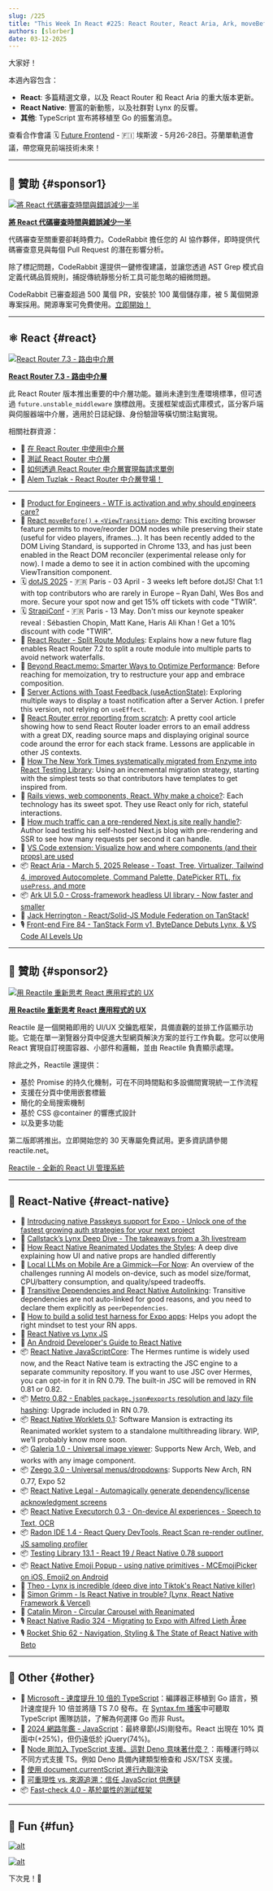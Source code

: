 ```yaml
---
slug: /225
title: "This Week In React #225: React Router, React Aria, Ark, moveBefore(), Ark | JSC, Lynx, Metro, Reanimated, AI, Radon, Galeria, Zeego, Legal | TypeScript, Deno, Web Almanac"
authors: [slorber]
date: 03-12-2025
---
```


大家好！

本週內容包含：

- **React**: 多篇精選文章，以及 React Router 和 React Aria 的重大版本更新。
- **React Native**: 豐富的新動態，以及社群對 Lynx 的反響。
- **其他**: TypeScript 宣布將移植至 Go 的振奮消息。

查看合作會議 🗓 [Future Frontend](https://futurefrontend.com/?utm_source=thisweekinreact) - 🇫🇮 埃斯波 - 5月26-28日。芬蘭單軌道會議，帶您窺見前端技術未來！

<!-- truncate -->


<Support />

---

## 💸 贊助 {#sponsor1}

[![將 React 代碼審查時間與錯誤減少一半](/emails/issues/225/coderabbit.jpg)](https://www.coderabbit.ai?utm_source=newsletter&utm_medium=email&utm_campaign=this_week_in_react_mar25)

**[將 React 代碼審查時間與錯誤減少一半](https://www.coderabbit.ai?utm_source=newsletter&utm_medium=email&utm_campaign=this_week_in_react_mar25)**

代碼審查至關重要卻耗時費力。CodeRabbit 擔任您的 AI 協作夥伴，即時提供代碼審查意見與每個 Pull Request 的潛在影響分析。

除了標記問題，CodeRabbit 還提供一鍵修復建議，並讓您透過 AST Grep 模式自定義代碼品質規則，捕捉傳統靜態分析工具可能忽略的細微問題。

CodeRabbit 已審查超過 500 萬個 PR，安裝於 100 萬個儲存庫，被 5 萬個開源專案採用。開源專案可免費使用。[立即開始！](https://www.coderabbit.ai?utm_source=newsletter&utm_medium=email&utm_campaign=this_week_in_react_mar25)

---

## ⚛️ React {#react}

[![React Router 7.3 - 路由中介層](/emails/issues/225/rr.jpg)](https://github.com/remix-run/react-router/blob/main/CHANGELOG.md#v730)

**[React Router 7.3 - 路由中介層](https://github.com/remix-run/react-router/blob/main/CHANGELOG.md#v730)**

此 React Router 版本推出重要的中介層功能。雖尚未達到生產環境標準，但可透過 `future.unstable_middleware` 旗標啟用。支援框架或函式庫模式，區分客戶端與伺服器端中介層，適用於日誌紀錄、身份驗證等橫切關注點實現。

相關社群資源：

- 📜 [在 React Router 中使用中介層](https://sergiodxa.com/tutorials/use-middleware-in-react-router)
- 📜 [測試 React Router 中介層](https://sergiodxa.com/tutorials/test-middleware-in-react-router)
- 📜 [如何透過 React Router 中介層實現每請求單例](https://sergiodxa.com/tutorials/create-a-per-request-singleton-with-react-router-middleware)
- 🎥 [Alem Tuzlak - React Router 中介層登場！](https://www.youtube.com/watch?v=H9WmtBchWtQ)

---

- 💸 [Product for Engineers - WTF is activation and why should engineers care?](https://dub.link/twir-mar12)
- 👀 [React `moveBefore()` \+ `<ViewTransition>` demo](https://bsky.app/profile/did:plc:hxmev3uady7j4litwnr5fzbg/post/3lk6phwfik226): This exciting browser feature permits to move/reorder DOM nodes while preserving their state (useful for video players, iframes…). It has been recently added to the DOM Living Standard, is supported in Chrome 133, and has just been enabled in the React DOM reconciler (experimental release only for now). I made a demo to see it in action combined with the upcoming ViewTransition component.
- 🗓️ [dotJS 2025](https://www.dotjs.io/?utm_source=thisweekinreact) - 🇫🇷 Paris - 03 April - 3 weeks left before dotJS! Chat 1:1 with top contributors who are rarely in Europe – Ryan Dahl, Wes Bos and more. Secure your spot now and get 15% off tickets with code "TWIR”.
- 🗓 [StrapiConf](https://conf.strapi.io/?utm_source=thisweekinreact) - 🇫🇷 Paris - 13 May. Don't miss our keynote speaker reveal : Sébastien Chopin, Matt Kane, Haris Ali Khan ! Get a 10% discount with code "TWIR".
- 📜 [React Router \- Split Route Modules](https://remix.run/blog/split-route-modules): Explains how a new future flag enables React Router 7.2 to split a route module into multiple parts to avoid network waterfalls.
- 📜 [Beyond React.memo: Smarter Ways to Optimize Performance](https://cekrem.github.io/posts/beyond-react-memo-smarter-performance-optimization/): Before reaching for memoization, try to restructure your app and embrace composition.
- 📜 [Server Actions with Toast Feedback (useActionState)](https://www.robinwieruch.de/react-server-actions-toast-useactionstate/): Exploring multiple ways to display a toast notification after a Server Action. I prefer this version, not relying on `useEffect`.
- 📜 [React Router error reporting from scratch](https://programmingarehard.com/2025/03/11/react-router-error-reporting.html/): A pretty cool article showing how to send React Router loader errors to an email address with a great DX, reading source maps and displaying original source code around the error for each stack frame. Lessons are applicable in other JS contexts.
- 📜 [How The New York Times systematically migrated from Enzyme into React Testing Library](https://open.nytimes.com/how-the-new-york-times-systematically-migrated-from-enzyme-into-react-testing-library-b3ea538d001c): Using an incremental migration strategy, starting with the simplest tests so that contributors have templates to get inspired from.
- 📜 [Rails views, web components, React. Why make a choice?](https://www.aha.io/engineering/articles/rails-views-web-components-react): Each technology has its sweet spot. They use React only for rich, stateful interactions.
- 📜 [How much traffic can a pre-rendered Next.js site really handle?](https://martijnhols.nl/blog/how-much-traffic-can-a-pre-rendered-nextjs-site-handle): Author load testing his self-hosted Next.js blog with pre-rendering and SSR to see how many requests per second it can handle.
- 💸 [VS Code extension: Visualize how and where components (and their props) are used](https://omlet.dev/?utm_campaign=partner_this-week-in-react_newsletter-quick-link-mar-2025)
- 📦 [React Aria \- March 5, 2025 Release \- Toast, Tree, Virtualizer, Tailwind 4, improved Autocomplete, Command Palette, DatePicker RTL, fix `usePress`, and more](https://react-spectrum.adobe.com/releases/2025-03-05.html)
- 📦 [Ark UI 5.0 \- Cross-framework headless UI library \- Now faster and smaller](https://ark-ui.com/react/docs/overview/changelog#:~:text=.-,%5B5.0.0%5D%20%2D%202025%2D03%2D06)
- 🎥 [Jack Herrington \- React/Solid-JS Module Federation on TanStack\!](https://www.youtube.com/watch?v=e8yY9ZgPozw)
- 🎙️ [Front-end Fire 84 \- TanStack Form v1, ByteDance Debuts Lynx, & VS Code AI Levels Up](https://front-end-fire.com/episodes/84/)

<SubscribeFormEmbed placement="middle" />

---

## 💸 贊助 {#sponsor2}

[![用 Reactile 重新思考 React 應用程式的 UX](/emails/issues/216/reactile.jpg)](https://www.reactile.net/?utm_source=ThisweekinReact)

**[用 Reactile 重新思考 React 應用程式的 UX](https://www.reactile.net/?utm_source=ThisweekinReact)**

Reactile 是一個開箱即用的 UI/UX 交鑰匙框架，具備直觀的並排工作區顯示功能。它能在單一瀏覽器分頁中促進大型網頁解決方案的並行工作負載。您可以使用 React 實現自訂視圖容器、小部件和邏輯，並由 Reactile 負責顯示處理。

除此之外，Reactile 還提供：

- 基於 Promise 的持久化機制，可在不同時間點和多設備間實現統一工作流程
- 支援在分頁中使用嵌套標籤
- 簡化的全局搜索機制
- 基於 CSS @container 的響應式設計
- 以及更多功能

第二版即將推出。立即開始您的 30 天專屬免費試用。更多資訊請參閱 reactile.net。

[Reactile - 全新的 React UI 管理系統](https://www.reactile.net/price?utm_source=ThisweekinReact)

---

## 📱 React-Native {#react-native}

- 💸 [Introducing native Passkeys support for Expo - Unlock one of the fastest growing auth strategies for your next project](https://go.clerk.com/I4o9cHy)
- 🧵 [Callstack’s Lynx Deep Dive \- The takeaways from a 3h livestream](https://threadreaderapp.com/thread/1898114457634500692.html)
- 📜 [How React Native Reanimated Updates the Styles](https://blog.swmansion.com/how-react-native-reanimated-updates-the-styles-a-deep-dive-338ab22e9f21): A deep dive explaining how UI and native props are handled differently
- 📜 [Local LLMs on Mobile Are a Gimmick—For Now](https://www.callstack.com/blog/local-llms-on-mobile-are-a-gimmick): An overview of the challenges running AI models on-device, such as model size/format, CPU/battery consumption, and quality/speed tradeoffs.
- 📜 [Transitive Dependencies and React Native Autolinking](https://shift.infinite.red/transitive-dependencies-and-react-native-autolinking-d4d4b7a651cf): Transitive dependencies are not auto-linked for good reasons, and you need to declare them explicitly as `peerDependencies`.
- 📜 [How to build a solid test harness for Expo apps](https://expo.dev/blog/how-to-build-a-solid-test-harness-for-expo-apps): Helps you adopt the right mindset to test your RN apps.
- 📜 [React Native vs Lynx JS](https://shift.infinite.red/react-native-vs-lynx-js-b1fffb0f0152)
- 📜 [An Android Developer's Guide to React Native](https://dev.to/amazonappdev/an-android-developers-guide-to-react-native-j66)
- 📦 [React Native JavaScriptCore](https://github.com/react-native-community/javascriptcore): The Hermes runtime is widely used now, and the React Native team is extracting the JSC engine to a separate community repository. If you want to use JSC over Hermes, you can opt-in for it in RN 0.79. The built-in JSC will be removed in RN 0.81 or 0.82.
- 📦 [Metro 0.82 \- Enables `package.json#exports` resolution and lazy file hashing](https://github.com/facebook/metro/releases/tag/v0.82.0): Upgrade included in RN 0.79.
- 📦 [React Native Worklets 0.1](https://github.com/software-mansion/react-native-reanimated/tree/main/packages/react-native-worklets): Software Mansion is extracting its Reanimated worklet system to a standalone multithreading library. WIP, we’ll probably know more soon.
- 📦 [Galeria 1.0 \- Universal image viewer](https://github.com/nandorojo/galeria/releases/tag/v1.0.0): Supports New Arch, Web, and works with any image component.
- 📦 [Zeego 3.0 \- Universal menus/dropdowns](https://github.com/nandorojo/zeego/releases/tag/v3.0.1): Supports New Arch, RN 0.77, Expo 52
- 📦 [React Native Legal \- Automagically generate dependency/license acknowledgment screens](https://github.com/callstackincubator/react-native-legal)
- 📦 [React Native Executorch 0.3 \- On-device AI experiences \- Speech to Text, OCR](https://github.com/software-mansion/react-native-executorch/releases/tag/v0.3.0)
- 📦 [Radon IDE 1.4 \- React Query DevTools, React Scan re-render outliner, JS sampling profiler](https://github.com/software-mansion/radon-ide/releases/tag/v1.4.0)
- 📦 [Testing Library 13.1 \- React 19 / React Native 0.78 support](https://github.com/callstack/react-native-testing-library/releases/tag/v13.1.0)
- 📦 [React Native Emoji Popup \- using native primitives \- MCEmojiPicker on iOS, Emoji2 on Android](https://github.com/okwasniewski/react-native-emoji-popup)
- 🎥 [Theo \- Lynx is incredible (deep dive into Tiktok's React Native killer)](https://www.youtube.com/watch?v=No0k-TMRuMA)
- 🎥 [Simon Grimm \- Is React Native in trouble? (Lynx, React Native Framework & Vercel)](https://www.youtube.com/watch?v=aqgQatFPNSw)
- 🎥 [Catalin Miron \- Circular Carousel with Reanimated](https://www.youtube.com/watch?v=6Va1yBFdUxI)
- 🎙️ [React Native Radio 324 \- Migrating to Expo with Alfred Lieth Årøe](https://infinite.red/react-native-radio/rnr-324-migrating-to-expo-with-alfred-lieth-are)
- 🎙️ [Rocket Ship 62 \- Navigation, Styling & The State of React Native with Beto](https://share.transistor.fm/s/6a224b64)

---

## 🔀 Other {#other}

- 📜 [Microsoft - 速度提升 10 倍的 TypeScript](https://devblogs.microsoft.com/typescript/typescript-native-port/)：編譯器正移植到 Go 語言，預計速度提升 10 倍並將隨 TS 7.0 發布。在 [Syntax.fm 播客](https://www.youtube.com/watch?v=ZlGza4oIleY)中可聽取 TypeScript 團隊訪談，了解為何選擇 Go 而非 Rust。
- 📜 [2024 網路年鑑 - JavaScript](https://almanac.httparchive.org/en/2024/javascript)：最終章節(JS)剛發布。React 出現在 10% 頁面中(+25%)，但仍遠低於 jQuery(74%)。
- 📜 [Node 剛加入 TypeScript 支援。這對 Deno 意味著什麼？](https://deno.com/blog/typescript-in-node-vs-deno)：兩種運行時以不同方式支援 TS。例如 Deno 具備內建類型檢查和 JSX/TSX 支援。
- 📜 [使用 document​.currentScript 進行內聯渲染](https://leanrada.com/notes/inline-rendering-currentscript/)
- 📜 [可重現性 vs. 來源追溯：信任 JavaScript 供應鏈](https://blog.vlt.sh/blog/reproducibility)
- 📦 [Fast-check 4.0 - 基於屬性的測試框架](https://fast-check.dev/blog/2025/03/10/whats-new-in-fast-check-4-0-0/)

---

## 🤭 Fun {#fun}

[![alt](/emails/issues/225/meme.jpg)](https://x.com/schlimmson/status/1895489183101440486)

[![alt](/emails/issues/225/meme2.jpg)](https://x.com/sebastienlorber/status/1899482883472961833)

下次見！👋